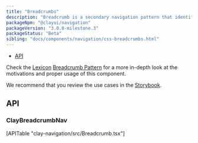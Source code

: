 ```yaml
---
title: "Breadcrumbs"
description: "Breadcrumb is a secondary navigation pattern that identifies the page position inside a hierarchy."
packageNpm: "@clayui/navigation"
packageVersion: "3.0.0-milestone.3"
packageStatus: "Beta"
sibling: "docs/components/navigation/css-breadcrumbs.html"
---
```



<div class="nav-toc-absolute">
<div class="nav-toc">

- [API](#api)

</div>
</div>

<div class="clay-site-alert alert alert-info">
	Check the <a href="https://liferay.design/lexicon/">Lexicon</a> <a href="https://liferay.design/lexicon/core-components/navigation/breadcrumb/">Breadcrumb Pattern</a> for a more in-depth look at the motivations and proper usage of this component.
</div>

<Breadcrumbs />

We recommend that you review the use cases in the <a href="https://storybook-clayui.netlify.com/?path=/story/components-claynavigation--w-breadcrumb">Storybook</a>.

## API

### ClayBreadcrumbNav

<div>
	[APITable "clay-navigation/src/Breadcrumb.tsx"]
</div>
